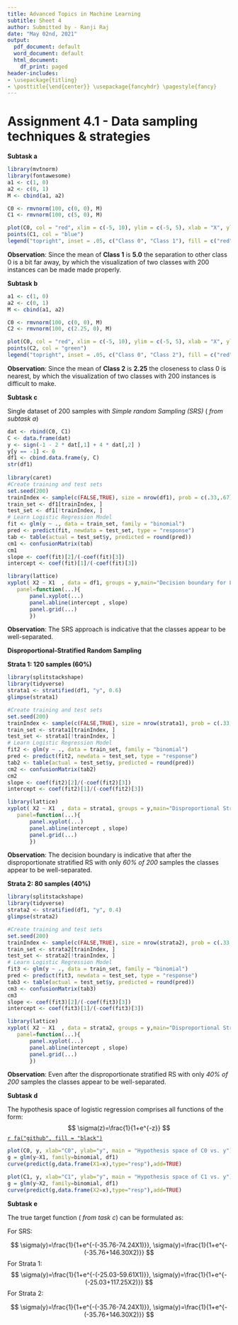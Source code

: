 ---
title: Advanced Topics in Machine Learning
subtitle: Sheet 4
author: Submitted by - Ranji Raj
date: "May 02nd, 2021"
output:
  pdf_document: default
  word_document: default
  html_document:
    df_print: paged
header-includes:
- \usepackage{titling}
- \posttitle{\end{center}} \usepackage{fancyhdr} \pagestyle{fancy} 
---
# **Assignment 4.1 - Data sampling techniques & strategies**

__Subtask a__
```{r echo = FALSE, message=FALSE, warning=FALSE, out.width = '70%', fig.align="center"}
library(mvtnorm)
library(fontawesome)
a1 <- c(1, 0)
a2 <- c(0, 1)
M <- cbind(a1, a2)

C0 <- rmvnorm(100, c(0, 0), M)
C1 <- rmvnorm(100, c(5, 0), M)

plot(C0, col = "red", xlim = c(-5, 10), ylim = c(-5, 5), xlab = "X", ylab = "Y", main = '200 samples, mean 0 and 5, S.D=0.5')
points(C1, col = "blue")
legend("topright", inset = .05, c("Class 0", "Class 1"), fill = c("red", "blue"))
```
__Observation__: Since the mean of __Class 1__ is __5.0__ the separation to other class 0 is a bit far away, by which the visualization of two classes with 200 instances can be made made properly.

\newpage
__Subtask b__
```{r echo = FALSE, message=FALSE, warning=FALSE, out.width = '70%', fig.align="center"}
a1 <- c(1, 0)
a2 <- c(0, 1)
M <- cbind(a1, a2)

C0 <- rmvnorm(100, c(0, 0), M)
C2 <- rmvnorm(100, c(2.25, 0), M)

plot(C0, col = "red", xlim = c(-5, 10), ylim = c(-5, 5), xlab = "X", ylab = "Y", main = '200 samples, mean 0 and 2.25, S.D=0.5')
points(C2, col = "green")
legend("topright", inset = .05, c("Class 0", "Class 2"), fill = c("red", "green"))
```
__Observation__: Since the mean of __Class 2__ is __2.25__ the closeness to  class 0 is nearest, by which the visualization of two classes with 200 instances is difficult to make.

__Subtask c__

Single dataset of 200 samples with _Simple random Sampling (SRS)_ ( _from subtask a_)

```{r echo = FALSE, message=FALSE, warning=FALSE, out.width = '70%', fig.align="center"}
dat <- rbind(C0, C1)
C <- data.frame(dat)
y <- sign(-1 - 2 * dat[,1] + 4 * dat[,2] )
y[y == -1] <- 0
df1 <- cbind.data.frame(y, C)
str(df1)
 
library(caret)
#Create training and test sets
set.seed(200)
trainIndex <- sample(c(FALSE,TRUE), size = nrow(df1), prob = c(.33,.67), replace = TRUE)
train_set <- df1[trainIndex, ]
test_set <- df1[!trainIndex, ]
# Learn Logistic Regression Model
fit <- glm(y ~ ., data = train_set, family = "binomial")
pred <- predict(fit, newdata = test_set, type = "response")
tab <- table(actual = test_set$y, predicted = round(pred))
cm1 <- confusionMatrix(tab)
cm1
slope <- coef(fit)[2]/(-coef(fit)[3])
intercept <- coef(fit)[1]/(-coef(fit)[3]) 

library(lattice)
xyplot( X2 ~ X1  , data = df1, groups = y,main="Decision boundary for Logisitc Regression",
   panel=function(...){
       panel.xyplot(...)
       panel.abline(intercept , slope)
       panel.grid(...)
       })
```
__Observation__: The SRS approach is indicative that the classes appear to be well-separated.

__Disproportional-Stratified Random Sampling__

__Strata 1: 120 samples (60%)__
```{r echo = FALSE, message=FALSE, warning=FALSE, out.width = '70%', fig.align="center"}
library(splitstackshape)
library(tidyverse)
strata1 <- stratified(df1, "y", 0.6)
glimpse(strata1)
```
```{r echo = FALSE, message=FALSE, warning=FALSE, out.width = '70%', fig.align="center"}
#Create training and test sets
set.seed(200)
trainIndex <- sample(c(FALSE,TRUE), size = nrow(strata1), prob = c(.33,.67), replace = TRUE)
train_set <- strata1[trainIndex, ]
test_set <- strata1[!trainIndex, ]
# Learn Logistic Regression Model
fit2 <- glm(y ~ ., data = train_set, family = "binomial")
pred <- predict(fit2, newdata = test_set, type = "response")
tab2 <- table(actual = test_set$y, predicted = round(pred))
cm2 <- confusionMatrix(tab2)
cm2
slope <- coef(fit2)[2]/(-coef(fit2)[3])
intercept <- coef(fit2)[1]/(-coef(fit2)[3]) 

library(lattice)
xyplot( X2 ~ X1  , data = strata1, groups = y,main="Disproportional Stratification on 60% of 200 samples",
   panel=function(...){
       panel.xyplot(...)
       panel.abline(intercept , slope)
       panel.grid(...)
       })
```
__Observation__: The decision boundary is indicative that after the disproportionate stratified RS with only _60% of 200_ samples the classes appear to be well-separated.


__Strata 2: 80 samples (40%)__
```{r echo = FALSE, message=FALSE, warning=FALSE, out.width = '70%', fig.align="center"}
library(splitstackshape)
library(tidyverse)
strata2 <- stratified(df1, "y", 0.4)
glimpse(strata2)
```
```{r echo = FALSE, message=FALSE, warning=FALSE, out.width = '70%', fig.align="center"}
#Create training and test sets
set.seed(200)
trainIndex <- sample(c(FALSE,TRUE), size = nrow(strata2), prob = c(.33,.67), replace = TRUE)
train_set <- strata2[trainIndex, ]
test_set <- strata2[!trainIndex, ]
# Learn Logistic Regression Model
fit3 <- glm(y ~ ., data = train_set, family = "binomial")
pred <- predict(fit3, newdata = test_set, type = "response")
tab3 <- table(actual = test_set$y, predicted = round(pred))
cm3 <- confusionMatrix(tab3)
cm3
slope <- coef(fit3)[2]/(-coef(fit3)[3])
intercept <- coef(fit3)[1]/(-coef(fit3)[3]) 

library(lattice)
xyplot( X2 ~ X1  , data = strata2, groups = y,main="Disproportional Stratification on 40% of 200 samples",
   panel=function(...){
       panel.xyplot(...)
       panel.abline(intercept , slope)
       panel.grid(...)
       })
```

__Observation__: Even after the disproportionate stratified RS with only _40% of 200_ samples the classes appear to be well-separated.

__Subtask d__

The hypothesis space of logistic regression comprises all functions of the form:
$$
\sigma(z)=\frac{1}{1+e^{-z}}
$$
[`r fa("github", fill = "black")`](https://github.com/ranjiGT/ATiML-amendments)

```{r echo = FALSE, message=FALSE, warning=FALSE, out.width = '70%', fig.align="center"}
plot(C0, y, xlab="C0", ylab="y", main = "Hypothesis space of C0 vs. y") 
g = glm(y~X1, family=binomial, df1) 
curve(predict(g,data.frame(X1=x),type="resp"),add=TRUE) 
```
```{r echo = FALSE, message=FALSE, warning=FALSE, out.width = '70%', fig.align="center"}
plot(C1, y, xlab="C1", ylab="y", main = "Hypothesis space of C1 vs. y") 
g = glm(y~X2, family=binomial, df1) 
curve(predict(g,data.frame(X2=x),type="resp"),add=TRUE) 
```
__Subtask e__

The true target function ( _from task c_) can be formulated as:

For SRS:

$$
\sigma(y)=\frac{1}{1+e^{-(-35.76-74.24X1)}},
\sigma(y)=\frac{1}{1+e^{-(-35.76+146.30X2)}}
$$
For Strata 1:
$$
\sigma(y)=\frac{1}{1+e^{-(-25.03-59.61X1)}},
\sigma(y)=\frac{1}{1+e^{-(-25.03+117.25X2)}}
$$
For Strata 2:

$$
\sigma(y)=\frac{1}{1+e^{-(-35.76-74.24X1)}},
\sigma(y)=\frac{1}{1+e^{-(-35.76+146.30X2)}}
$$